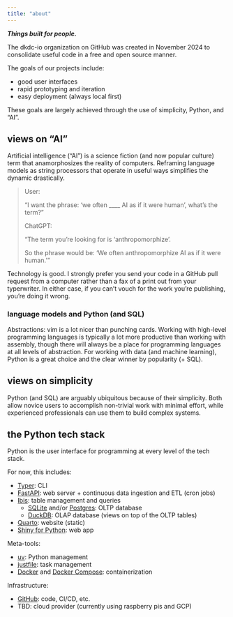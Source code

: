 ```yaml
---
title: "about"
---
```


***Things built for people.***

The dkdc-io organization on GitHub was created in November 2024 to consolidate useful code in a free and open source manner.

The goals of our projects include:

- good user interfaces
- rapid prototyping and iteration
- easy deployment (always local first)

These goals are largely achieved through the use of simplicity, Python, and "AI".

## views on "AI"

Artificial intelligence ("AI") is a science fiction (and now popular culture) term that anamorphosizes the reality of computers. Reframing language models as string processors that operate in useful ways simplifies the dynamic drastically.

> User:
>
> "I want the phrase: 'we often ____ AI as if it were human', what's the term?"
>
> ChatGPT:
>
> "The term you're looking for is 'anthropomorphize'.
>
> So the phrase would be:
> 'We often anthropomorphize AI as if it were human.'"
>


Technology is good. I strongly prefer you send your code in a GitHub pull request from a computer rather than a fax of a print out from your typerwriter. In either case, if you can't vouch for the work you're publishing, you're doing it wrong.

### language models and Python (and SQL)

Abstractions: vim is a lot nicer than punching cards. Working with high-level programming languages is typically a lot more productive than working with assembly, though there will always be a place for programming languages at all levels of abstraction. For working with data (and machine learning), Python is a great choice and the clear winner by popularity (+ SQL).

## views on simplicity

Python (and SQL) are arguably ubiquitous because of their simplicity. Both allow novice users to accomplish non-trivial work with minimal effort, while experienced professionals can use them to build complex systems.

## the Python tech stack

Python is the user interface for programming at every level of the tech stack.

For now, this includes:

- [Typer](https://typer.tiangolo.com): CLI
- [FastAPI](https://fastapi.tiangolo.com): web server + continuous data ingestion and ETL (cron jobs)
- [Ibis](https://github.com/ibis-project/ibis): table management and queries
    - [SQLite](https://github.com/sqlite/sqlite) and/or [Postgres](https://github.com/postgres/postgres): OLTP database
    - [DuckDB](https://github.com/duckdb/duckdb): OLAP database (views on top of the OLTP tables)
- [Quarto](https://github.com/quarto-dev/quarto): website (static)
- [Shiny for Python](https://github.com/posit-dev/py-shiny): web app

Meta-tools:

- [uv](https://github.com/astral-sh/uv): Python management
- [justfile](https://github.com/casey/just): task management
- [Docker](https://github.com/docker/cli) and [Docker Compose](https://github.com/docker/compose): containerization

Infrastructure:

- [GitHub](https://github.com): code, CI/CD, etc.
- TBD: cloud provider (currently using raspberry pis and GCP)
